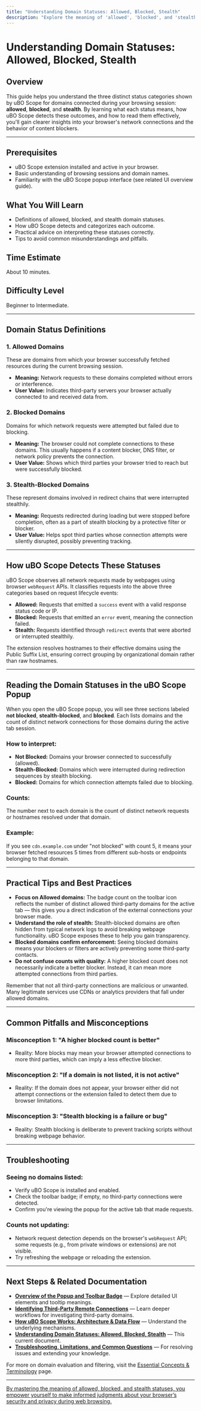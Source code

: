 ```yaml
---
title: "Understanding Domain Statuses: Allowed, Blocked, Stealth"
description: "Explore the meaning of 'allowed', 'blocked', and 'stealth' statuses for domains as shown in uBO Scope. This page demystifies each category, explains how uBO Scope detects them, and guides users on reading the results effectively."
---
```


# Understanding Domain Statuses: Allowed, Blocked, Stealth

## Overview
This guide helps you understand the three distinct status categories shown by uBO Scope for domains connected during your browsing session: **allowed**, **blocked**, and **stealth**. By learning what each status means, how uBO Scope detects these outcomes, and how to read them effectively, you'll gain clearer insights into your browser's network connections and the behavior of content blockers.

---

## Prerequisites
- uBO Scope extension installed and active in your browser.
- Basic understanding of browsing sessions and domain names.
- Familiarity with the uBO Scope popup interface (see related UI overview guide).

## What You Will Learn
- Definitions of allowed, blocked, and stealth domain statuses.
- How uBO Scope detects and categorizes each outcome.
- Practical advice on interpreting these statuses correctly.
- Tips to avoid common misunderstandings and pitfalls.

## Time Estimate
About 10 minutes.

## Difficulty Level
Beginner to Intermediate.

---

## Domain Status Definitions

### 1. Allowed Domains
These are domains from which your browser successfully fetched resources during the current browsing session.
- **Meaning:** Network requests to these domains completed without errors or interference.
- **User Value:** Indicates third-party servers your browser actually connected to and received data from.

### 2. Blocked Domains
Domains for which network requests were attempted but failed due to blocking.
- **Meaning:** The browser could not complete connections to these domains. This usually happens if a content blocker, DNS filter, or network policy prevents the connection.
- **User Value:** Shows which third parties your browser tried to reach but were successfully blocked.

### 3. Stealth-Blocked Domains
These represent domains involved in redirect chains that were interrupted stealthily.
- **Meaning:** Requests redirected during loading but were stopped before completion, often as a part of stealth blocking by a protective filter or blocker.
- **User Value:** Helps spot third parties whose connection attempts were silently disrupted, possibly preventing tracking.

---

## How uBO Scope Detects These Statuses

uBO Scope observes all network requests made by webpages using browser `webRequest` APIs. It classifies requests into the above three categories based on request lifecycle events:

- **Allowed:** Requests that emitted a `success` event with a valid response status code or IP.
- **Blocked:** Requests that emitted an `error` event, meaning the connection failed.
- **Stealth:** Requests identified through `redirect` events that were aborted or interrupted stealthily.

The extension resolves hostnames to their effective domains using the Public Suffix List, ensuring correct grouping by organizational domain rather than raw hostnames.

---

## Reading the Domain Statuses in the uBO Scope Popup

When you open the uBO Scope popup, you will see three sections labeled **not blocked**, **stealth-blocked**, and **blocked**. Each lists domains and the count of distinct network connections for those domains during the active tab session.

### How to interpret:
- **Not Blocked:** Domains your browser connected to successfully (allowed).
- **Stealth-Blocked:** Domains which were interrupted during redirection sequences by stealth blocking.
- **Blocked:** Domains for which connection attempts failed due to blocking.

### Counts:
The number next to each domain is the count of distinct network requests or hostnames resolved under that domain.

### Example:
If you see `cdn.example.com` under "not blocked" with count 5, it means your browser fetched resources 5 times from different sub-hosts or endpoints belonging to that domain.

---

## Practical Tips and Best Practices

- **Focus on Allowed domains:** The badge count on the toolbar icon reflects the number of distinct allowed third-party domains for the active tab — this gives you a direct indication of the external connections your browser made.
- **Understand the role of stealth:** Stealth-blocked domains are often hidden from typical network logs to avoid breaking webpage functionality. uBO Scope exposes these to help you gain transparency.
- **Blocked domains confirm enforcement:** Seeing blocked domains means your blockers or filters are actively preventing some third-party contacts.
- **Do not confuse counts with quality:** A higher blocked count does not necessarily indicate a better blocker. Instead, it can mean more attempted connections from third parties.

<Note>
Remember that not all third-party connections are malicious or unwanted. Many legitimate services use CDNs or analytics providers that fall under allowed domains.
</Note>

---

## Common Pitfalls and Misconceptions

### Misconception 1: "A higher blocked count is better"
- Reality: More blocks may mean your browser attempted connections to more third parties, which can imply a less effective blocker.

### Misconception 2: "If a domain is not listed, it is not active"
- Reality: If the domain does not appear, your browser either did not attempt connections or the extension failed to detect them due to browser limitations.

### Misconception 3: "Stealth blocking is a failure or bug"
- Reality: Stealth blocking is deliberate to prevent tracking scripts without breaking webpage behavior.

---

## Troubleshooting

### Seeing no domains listed:
- Verify uBO Scope is installed and enabled.
- Check the toolbar badge; if empty, no third-party connections were detected.
- Confirm you're viewing the popup for the active tab that made requests.

### Counts not updating:
- Network request detection depends on the browser's `webRequest` API; some requests (e.g., from private windows or extensions) are not visible.
- Try refreshing the webpage or reloading the extension.

---

## Next Steps & Related Documentation

- **[Overview of the Popup and Toolbar Badge](guides/getting-started/overview-of-the-ui)** — Explore detailed UI elements and tooltip meanings.
- **[Identifying Third-Party Remote Connections](guides/practical-workflows/identifying-third-party-connections)** — Learn deeper workflows for investigating third-party domains.
- **[How uBO Scope Works: Architecture & Data Flow](overview/core-concepts-workflow/how-it-works-architecture)** — Understand the underlying mechanisms.
- **[Understanding Domain Statuses: Allowed, Blocked, Stealth](guides/getting-started/understanding-domain-statuses)** — This current document.
- **[Troubleshooting, Limitations, and Common Questions](guides/practical-workflows/troubleshooting-and-edge-cases)** — For resolving issues and extending your knowledge.

For more on domain evaluation and filtering, visit the [Essential Concepts & Terminology](overview/core-concepts-workflow/core-terminology) page.

---

<u>By mastering the meaning of allowed, blocked, and stealth statuses, you empower yourself to make informed judgments about your browser’s security and privacy during web browsing.</u>